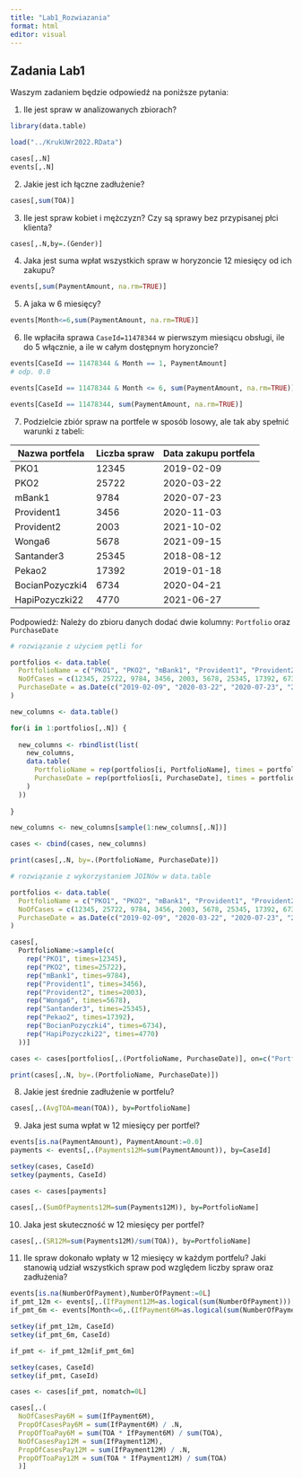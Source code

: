 ---
title: "Lab1_Rozwiazania"
format: html
editor: visual
---

## Zadania Lab1

Waszym zadaniem będzie odpowiedź na poniższe pytania:

1.  Ile jest spraw w analizowanych zbiorach?

```{r echo=TRUE}
library(data.table)

load("../KrukUWr2022.RData")

cases[,.N]
events[,.N]
```

2.  Jakie jest ich łączne zadłużenie?

```{r echo=TRUE}
cases[,sum(TOA)]
```

3.  Ile jest spraw kobiet i mężczyzn? Czy są sprawy bez przypisanej płci klienta?

```{r echo=TRUE}
cases[,.N,by=.(Gender)]
```

4.  Jaka jest suma wpłat wszystkich spraw w horyzoncie 12 miesięcy od ich zakupu?

```{r echo=TRUE}
events[,sum(PaymentAmount, na.rm=TRUE)]
```

5.  A jaka w 6 miesięcy?

```{r echo=TRUE}
events[Month<=6,sum(PaymentAmount, na.rm=TRUE)]
```

6.  Ile wpłaciła sprawa `CaseId=11478344` w pierwszym miesiącu obsługi, ile do 5 włącznie, a ile w całym dostępnym horyzoncie?

```{r echo=TRUE}
events[CaseId == 11478344 & Month == 1, PaymentAmount]
# odp. 0.0

events[CaseId == 11478344 & Month <= 6, sum(PaymentAmount, na.rm=TRUE)]

events[CaseId == 11478344, sum(PaymentAmount, na.rm=TRUE)]

```

7.  Podzielcie zbiór spraw na portfele w sposób losowy, ale tak aby spełnić warunki z tabeli:

| Nazwa portfela  | Liczba spraw | Data zakupu portfela |
|-----------------|--------------|----------------------|
| PKO1            | 12345        | 2019-02-09           |
| PKO2            | 25722        | 2020-03-22           |
| mBank1          | 9784         | 2020-07-23           |
| Provident1      | 3456         | 2020-11-03           |
| Provident2      | 2003         | 2021-10-02           |
| Wonga6          | 5678         | 2021-09-15           |
| Santander3      | 25345        | 2018-08-12           |
| Pekao2          | 17392        | 2019-01-18           |
| BocianPozyczki4 | 6734         | 2020-04-21           |
| HapiPozyczki22  | 4770         | 2021-06-27           |

Podpowiedź: Należy do zbioru danych dodać dwie kolumny: `Portfolio` oraz `PurchaseDate`

```{r echo=TRUE, eval=FALSE}

# rozwiązanie z użyciem pętli for

portfolios <- data.table(
  PortfolioName = c("PKO1", "PKO2", "mBank1", "Provident1", "Provident2", "Wonga6", "Santander3", "Pekao2", "BocianPozyczki4", "HapiPozyczki22"),
  NoOfCases = c(12345, 25722, 9784, 3456, 2003, 5678, 25345, 17392, 6734, 4770),
  PurchaseDate = as.Date(c("2019-02-09", "2020-03-22", "2020-07-23", "2020-11-03", "2021-10-02", "2021-09-15", "2018-08-12", "2019-01-18", "2020-04-21", "2021-06-27"))
)

new_columns <- data.table()

for(i in 1:portfolios[,.N]) {
  
  new_columns <- rbindlist(list(
    new_columns,
    data.table(
      PortfolioName = rep(portfolios[i, PortfolioName], times = portfolios[i, NoOfCases]),
      PurchaseDate = rep(portfolios[i, PurchaseDate], times = portfolios[i, NoOfCases])
    )
  ))
  
}

new_columns <- new_columns[sample(1:new_columns[,.N])]

cases <- cbind(cases, new_columns)

print(cases[,.N, by=.(PortfolioName, PurchaseDate)])

```

```{r echo=TRUE}

# rozwiązanie z wykorzystaniem JOINów w data.table

portfolios <- data.table(
  PortfolioName = c("PKO1", "PKO2", "mBank1", "Provident1", "Provident2", "Wonga6", "Santander3", "Pekao2", "BocianPozyczki4", "HapiPozyczki22"),
  NoOfCases = c(12345, 25722, 9784, 3456, 2003, 5678, 25345, 17392, 6734, 4770),
  PurchaseDate = as.Date(c("2019-02-09", "2020-03-22", "2020-07-23", "2020-11-03", "2021-10-02", "2021-09-15", "2018-08-12", "2019-01-18", "2020-04-21", "2021-06-27"))
)

cases[,
  PortfolioName:=sample(c(
    rep("PKO1", times=12345),
    rep("PKO2", times=25722),
    rep("mBank1", times=9784),
    rep("Provident1", times=3456),
    rep("Provident2", times=2003),
    rep("Wonga6", times=5678),
    rep("Santander3", times=25345),
    rep("Pekao2", times=17392),
    rep("BocianPozyczki4", times=6734),
    rep("HapiPozyczki22", times=4770)
  ))]

cases <- cases[portfolios[,.(PortfolioName, PurchaseDate)], on=c("PortfolioName" = "PortfolioName")]

print(cases[,.N, by=.(PortfolioName, PurchaseDate)])

```

8.  Jakie jest średnie zadłużenie w portfelu?

```{r echo=TRUE}
cases[,.(AvgTOA=mean(TOA)), by=PortfolioName]
```

9.  Jaka jest suma wpłat w 12 miesięcy per portfel?

```{r echo=TRUE}

events[is.na(PaymentAmount), PaymentAmount:=0.0]
payments <- events[,.(Payments12M=sum(PaymentAmount)), by=CaseId]

setkey(cases, CaseId)
setkey(payments, CaseId)

cases <- cases[payments]

cases[,.(SumOfPayments12M=sum(Payments12M)), by=PortfolioName]

```

10. Jaka jest skuteczność w 12 miesięcy per portfel?

```{r echo=TRUE}
cases[,.(SR12M=sum(Payments12M)/sum(TOA)), by=PortfolioName]
```

11. Ile spraw dokonało wpłaty w 12 miesięcy w każdym portfelu? Jaki stanowią udział wszystkich spraw pod względem liczby spraw oraz zadłużenia?

```{r echo=TRUE}

events[is.na(NumberOfPayment),NumberOfPayment:=0L]
if_pmt_12m <- events[,.(IfPayment12M=as.logical(sum(NumberOfPayment))), by=CaseId]
if_pmt_6m <- events[Month<=6,.(IfPayment6M=as.logical(sum(NumberOfPayment))), by=CaseId]

setkey(if_pmt_12m, CaseId)
setkey(if_pmt_6m, CaseId)

if_pmt <- if_pmt_12m[if_pmt_6m]

setkey(cases, CaseId)
setkey(if_pmt, CaseId)

cases <- cases[if_pmt, nomatch=0L]

cases[,.(
  NoOfCasesPay6M = sum(IfPayment6M),
  PropOfCasesPay6M = sum(IfPayment6M) / .N,
  PropOfToaPay6M = sum(TOA * IfPayment6M) / sum(TOA),
  NoOfCasesPay12M = sum(IfPayment12M),
  PropOfCasesPay12M = sum(IfPayment12M) / .N,
  PropOfToaPay12M = sum(TOA * IfPayment12M) / sum(TOA)
  )]

```
